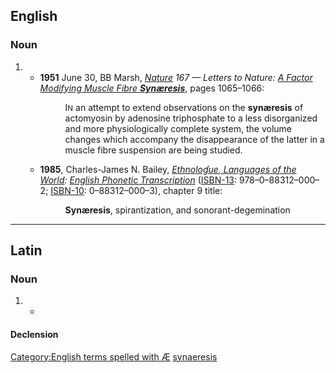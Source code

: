 {{also|synaeresis}}
==English==

===Noun===
{{en-noun|synæreses}}

# {{alternative spelling of|synaeresis|lang=en}}
#* '''1951''' June 30, BB Marsh, ''[http://www.nature.com/index.html Nature] 167 — Letters to Nature: [http://www.nature.com/nature/journal/v167/n4261/abs/1671065a0.html A Factor Modifying Muscle Fibre '''Synæresis''']'', pages 1065–1066:
#*: I<small>N</small> an attempt to extend observations on the '''synæresis''' of actomyosin by adenosine triphosphate to a less disorganized and more physiologically complete system, the volume changes which accompany the disappearance of the latter in a muscle fibre suspension are being studied.
#* '''1985''', Charles-James N. Bailey, ''[http://www.ethnologue.com/ Ethnoloɠue, Languages of the World]: [http://www.ethnologue.com/show_product.asp?isbn=0883120003 English Phonetic Transcription]'' ([[ISBN-13]]: 978–0–88312–000–2; [[ISBN-10]]: 0–88312–000–3), chapter 9 title:
#*: '''Synæresis''', spirantization, and sonorant-degemination

[[Category:English terms spelled with Æ]]

----

==Latin==

===Noun===
{{la-noun|synæresis|synæreseōs|f|third}}

# {{alternative typography of|synaeresis|lang=la}}
#* {{seecites|lang=la}}

====Declension====
{{la-decl-noun-table|title=[[Appendix:Latin third declension|Third declension]], Greek type, with some i-stem forms.|nom_sg=synæresis|gen_sg=synæreseōs|dat_sg=synæresī|acc_sg=synæresin|acc_sg2=synæresim|acc_sg3=synæresem|abl_sg=synæresī|voc_sg=*synæresi|voc_sg2=*synæresis|nom_pl=synæresēs|gen_pl=synæresium|gen_pl2=synæreseōn|dat_pl=*synæresibus|acc_pl=synæresēs|acc_pl2=synæreseis|abl_pl=synæresibus|voc_pl=*synæresēs}}

[[Category:Latin terms spelled with Æ|synaeresis]]
